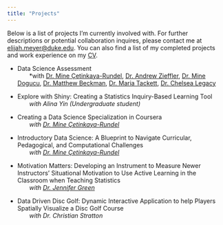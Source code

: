 ```yaml
---
title: "Projects"
---
```


Below is a list of projects I'm currently involved with. For further descriptions or potential collaboration inquires, please contact me at [elijah.meyer\@duke.edu](mailto:elijah.meyer@duke.edu). You can also find a list of my completed projects and work experience on my [CV](https://elijahmeyer3.github.io/CV.pdf).

-   Data Science Assessment\
           *with [Dr. Mine Çetinkaya-Rundel](https://mine-cr.com/), [Dr. Andrew Zieffler](https://edpsych.umn.edu/andrew-zieffler), [Dr. Mine Dogucu](https://www.minedogucu.com/), [Dr. Matthew Beckman](https://science.psu.edu/stat/people/mdb268), [Dr. Maria Tackett](https://maria-tackett.netlify.app/), [Dr. Chelsea Legacy](https://edpsych.umn.edu/chelsey-legacy)

-   Explore with Shiny: Creating a Statistics Inquiry-Based Learning Tool\
           *with Alina Yin (Undergraduate student)*

-   Creating a Data Science Specialization in Coursera\
           *with [Dr. Mine Çetinkaya-Rundel](https://mine-cr.com/)*

-   Introductory Data Science: A Blueprint to Navigate Curricular, Pedagogical, and Computational Challenges\
           *with [Dr. Mine Çetinkaya-Rundel](https://mine-cr.com/)*

-   Motivation Matters: Developing an Instrument to Measure Newer Instructors' Situational Motivation to Use Active Learning in the Classroom when Teaching Statistics\
           *with [Dr. Jennifer Green](https://directory.natsci.msu.edu/Directory/Profiles/Person/102588?org=2&group=152)*

-   Data Driven Disc Golf: Dynamic Interactive Application to help Players Spatially Visualize a Disc Golf Course\
           *with Dr. Christian Stratton*

